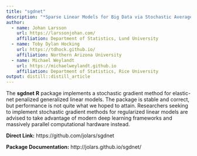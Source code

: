 ```yaml
---
title: "sgdnet"
description: "*Sparse Linear Models for Big Data via Stochastic Average Gradient*"
author:
  - name: Johan Larsson
    url: https://larssonjohan.com/
    affiliation: Department of Statistics, Lund University
  - name: Toby Dylan Hocking
    url: https://tdhock.github.io/
    affiliation: Northern Arizona University
  - name: Michael Weylandt
    url: https://michaelweylandt.github.io
    affiliation: Department of Statistics, Rice University
output: distill::distill_article
---
```


The **sgdnet** **R** package implements a stochastic gradient method for elastic-net penalized generalized linear models. The package is stable and correct, but performance is not quite what we hoped to attain. Researchers seeking to implement stochastic gradient methods for regularized linear models are advised to take advantage of modern deep learning frameworks and massively parallel computational hardware instead.

**Direct Link:** https://github.com/jolars/sgdnet

**Package Documentation:** http://jolars.github.io/sgdnet/

